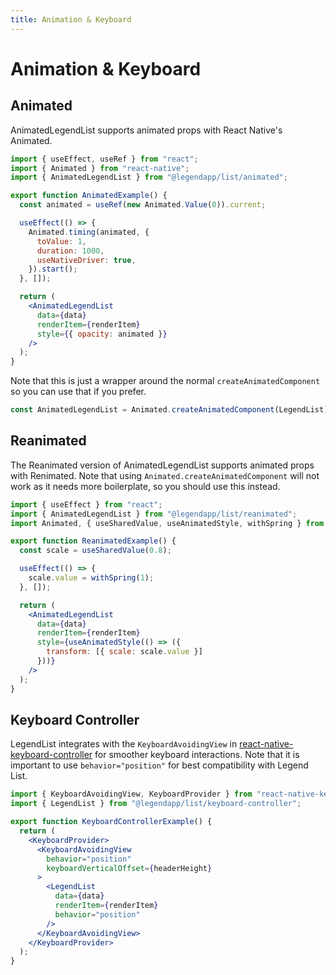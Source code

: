 ```yaml
---
title: Animation & Keyboard
---
```


# Animation & Keyboard

## Animated

AnimatedLegendList supports animated props with React Native's Animated.

```jsx
import { useEffect, useRef } from "react";
import { Animated } from "react-native";
import { AnimatedLegendList } from "@legendapp/list/animated";

export function AnimatedExample() {
  const animated = useRef(new Animated.Value(0)).current;

  useEffect(() => {
    Animated.timing(animated, {
      toValue: 1,
      duration: 1000,
      useNativeDriver: true,
    }).start();
  }, []);

  return (
    <AnimatedLegendList
      data={data}
      renderItem={renderItem}
      style={{ opacity: animated }}
    />
  );
}
```

Note that this is just a wrapper around the normal `createAnimatedComponent` so you can use that if you prefer.

```ts
const AnimatedLegendList = Animated.createAnimatedComponent(LegendList);
```

## Reanimated

The Reanimated version of AnimatedLegendList supports animated props with Renimated. Note that using `Animated.createAnimatedComponent` will not work as it needs more boilerplate, so you should use this instead.

```jsx
import { useEffect } from "react";
import { AnimatedLegendList } from "@legendapp/list/reanimated";
import Animated, { useSharedValue, useAnimatedStyle, withSpring } from "react-native-reanimated";

export function ReanimatedExample() {
  const scale = useSharedValue(0.8);

  useEffect(() => {
    scale.value = withSpring(1);
  }, []);

  return (
    <AnimatedLegendList
      data={data}
      renderItem={renderItem}
      style={useAnimatedStyle(() => ({
        transform: [{ scale: scale.value }]
      }))}
    />
  );
}
```

## Keyboard Controller

LegendList integrates with the `KeyboardAvoidingView` in [react-native-keyboard-controller](https://github.com/kirillzyusko/react-native-keyboard-controller) for smoother keyboard interactions. Note that it is important to use `behavior="position"` for best compatibility with Legend List.

```jsx
import { KeyboardAvoidingView, KeyboardProvider } from "react-native-keyboard-controller";
import { LegendList } from "@legendapp/list/keyboard-controller";

export function KeyboardControllerExample() {
  return (
    <KeyboardProvider>
      <KeyboardAvoidingView
        behavior="position"
        keyboardVerticalOffset={headerHeight}
      >
        <LegendList
          data={data}
          renderItem={renderItem}
          behavior="position"
        />
      </KeyboardAvoidingView>
    </KeyboardProvider>
  );
}
```
